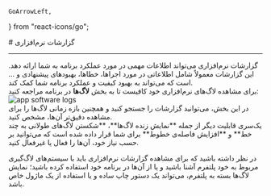     GoArrowLeft,
} from "react-icons/go";


<Layout>
<Head>
<title>مستندات گزارشات نرم‌افزاری پلتفرم - لیارا</title>

<meta property="og:title" content="مستندات خدمات رایانش ابری لیارا" />
<meta property="og:description" content="مستندات مربوط به گزارشات سخت‌افزاری یک پلتفرم در لیارا"  />
</Head>
# گزارشات نرم‌افزاری

<hr className="mb-2" />
گزارشات نرم‌افزاری می‌تواند اطلاعات مهمی  در مورد عملکرد برنامه به شما ارائه دهد. این گزارشات معمولاً شامل اطلاعاتی در مورد اجراها، خطاها، بهبودهای پیشنهادی و ... است که می‌تواند به بهبود کیفیت و عملکرد برنامه شما کمک کند. 

<Section id="monitoring-software-logs" title="مشاهده گزارشات نرم‌افزاری " />
برای مشاهده لاگ‌های نرم‌افزاری خود کافیست تا به بخش <b>لاگ‌ها</b> در برنامه مراجعه کنید:
<div className="h-4" />
<img src="https://media.liara.ir/docs/app-software-logs.png" alt="app software logs"/>
<div className="h-4" />
در این بخش، می‌توانید  گزارشات را جستجو کنید و 
همچنین بازه زمانی لاگ‌ها را برای مشاهده دقیق‌تر آن‌ها، مشخص کنید.
<div className="h-4" />
یک‌سری قابلیت دیگر از جمله **نمایش زنده لاگ‌ها**، **شکستن لاگ‌های طولانی به چند خط** و **افزایش فاصله‌ی خطوط** برای شما قرار داده شده است که می‌توانید بر حسب نیاز خود، آن‌ها را فعال یا غیرفعال کنید.
<div className="h-2" />
<Alert variant='info'>
<p>
در نظر داشته باشید که برای مشاهده گزارشات نرم‌افزاری باید با  سیستم‌های لاگ‌گیری مربوط به خود پلتفرم آشنا باشید و یا از آن‌ها در برنامه خود استفاده کرده باشید؛ نمایش لاگ‌ها بسته به پلتفرم، می‌تواند یک دستور چاپ ساده و یا استفاده از یک ماژول خاص باشد.
</p>
</Alert>
</Layout>